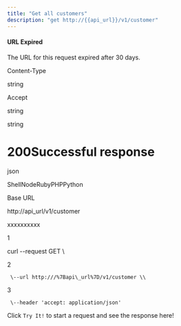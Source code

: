 ```yaml
---
title: "Get all customers"
description: "get http://{{api_url}}/v1/customer"
---
```

#### URL Expired

The URL for this request expired after 30 days.

Content-Type

string

Accept

string

string

# 200Successful response

json



ShellNodeRubyPHPPython

Base URL

http://api\_url/v1/customer

xxxxxxxxxx

1

curl \--request GET \\

2

     \--url http:///%7Bapi\_url%7D/v1/customer \\

3

     \--header 'accept: application/json'

Click `Try It!` to start a request and see the response here!

